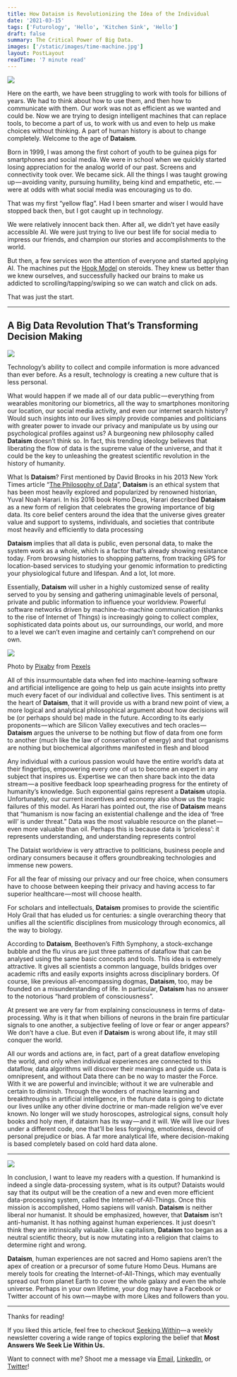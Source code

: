 ```yaml
---
title: How Dataism is Revolutionizing the Idea of the Individual
date: '2021-03-15'
tags: ['Futurology', 'Hello', 'Kitchen Sink', 'Hello']
draft: false
summary: The Critical Power of Big Data.
images: ['/static/images/time-machine.jpg']
layout: PostLayout
readTime: '7 minute read'
---
```


![](https://cdn-images-1.medium.com/max/1600/1*oedi3IdGdfPMrBz2R7iCtw.jpeg)

Here on the earth, we have been struggling to work with tools for billions of years. We had to think about how to use them, and then how to communicate with them. Our work was not as efficient as we wanted and could be. Now we are trying to design intelligent machines that can replace tools, to become a part of us, to work with us and even to help us make choices without thinking. A part of human history is about to change completely. Welcome to the age of **Dataism**.

Born in 1999, I was among the first cohort of youth to be guinea pigs for smartphones and social media. We were in school when we quickly started losing appreciation for the analog world of our past. Screens and connectivity took over. We became sick. All the things I was taught growing up — avoiding vanity, pursuing humility, being kind and empathetic, etc. — were at odds with what social media was encouraging us to do.

That was my first “yellow flag”. Had I been smarter and wiser I would have stopped back then, but I got caught up in technology.

We were relatively innocent back then. After all, we didn’t yet have easily accessible AI. We were just trying to live our best life for social media to impress our friends, and champion our stories and accomplishments to the world.

But then, a few services won the attention of everyone and started applying AI. The machines put the [Hook Model](https://www.google.com/url?sa=t&rct=j&q=&esrc=s&source=web&cd=&cad=rja&uact=8&ved=2ahUKEwjOkbC__6rvAhW-qksFHeWuCQAQFjAUegQIARAD&url=https%3A%2F%2Fwww.productplan.com%2Fglossary%2Fhook-model%2F&usg=AOvVaw1SrSbijNXtVNkvPthuvD1b) on steroids. They knew us better than we knew ourselves, and successfully hacked our brains to make us addicted to scrolling/tapping/swiping so we can watch and click on ads.

That was just the start.

---

## A Big Data Revolution That’s Transforming Decision Making

![](https://cdn-images-1.medium.com/max/1600/1*gwh4ElgPDfTIF0AfGxrdxQ.jpeg)

Technology’s ability to collect and compile information is more advanced than ever before. As a result, technology is creating a new culture that is less personal.

What would happen if we made all of our data public — everything from wearables monitoring our biometrics, all the way to smartphones monitoring our location, our social media activity, and even our internet search history? Would such insights into our lives simply provide companies and politicians with greater power to invade our privacy and manipulate us by using our psychological profiles against us? A burgeoning new philosophy called **Dataism** doesn’t think so. In fact, this trending ideology believes that liberating the flow of data is the supreme value of the universe, and that it could be the key to unleashing the greatest scientific revolution in the history of humanity.

What Is **Dataism**? First mentioned by David Brooks in his 2013 New York Times article “[The Philosophy of Data](https://www.nytimes.com/2013/02/05/opinion/brooks-the-philosophy-of-data.html)”, **Dataism** is an ethical system that has been most heavily explored and popularized by renowned historian, Yuval Noah Harari. In his 2016 book Homo Deus, Harari described **Dataism** as a new form of religion that celebrates the growing importance of big data. Its core belief centers around the idea that the universe gives greater value and support to systems, individuals, and societies that contribute most heavily and efficiently to data processing

**Dataism** implies that all data is public, even personal data, to make the system work as a whole, which is a factor that’s already showing resistance today. From browsing histories to shopping patterns, from tracking GPS for location-based services to studying your genomic information to predicting your physiological future and lifespan. And a lot, lot more.

Essentially, **Dataism** will usher in a highly customized sense of reality served to you by sensing and gathering unimaginable levels of personal, private and public information to influence your worldview. Powerful software networks driven by machine-to-machine communication (thanks to the rise of Internet of Things) is increasingly going to collect complex, sophisticated data points about us, our surroundings, our world, and more to a level we can’t even imagine and certainly can’t comprehend on our own.

![](https://cdn-images-1.medium.com/max/1600/1*jUMexU3zpd10SkvMzt64oA.jpeg)

Photo by [Pixaby](https://www.pexels.com/@pixabay) from [Pexels](https://www.pexels.com/photo/time-lapse-photography-of-blue-lights-373543/)

All of this insurmountable data when fed into machine-learning software and artificial intelligence are going to help us gain acute insights into pretty much every facet of our individual and collective lives. This sentiment is at the heart of **Dataism**, that it will provide us with a brand new point of view, a more logical and analytical philosophical argument about how decisions will be (or perhaps should be) made in the future. According to its early proponents — which are Silicon Valley executives and tech oracles — **Dataism** argues the universe to be nothing but flow of data from one form to another (much like the law of conservation of energy) and that organisms are nothing but biochemical algorithms manifested in flesh and blood

Any individual with a curious passion would have the entire world’s data at their fingertips, empowering every one of us to become an expert in any subject that inspires us. Expertise we can then share back into the data stream — a positive feedback loop spearheading progress for the entirety of humanity’s knowledge. Such exponential gains represent a **Dataism** utopia. Unfortunately, our current incentives and economy also show us the tragic failures of this model. As Harari has pointed out, the rise of **Dataism** means that “humanism is now facing an existential challenge and the idea of ‘free will’ is under threat.” Data was the most valuable resource on the planet — even more valuable than oil. Perhaps this is because data is ‘priceless’: it represents understanding, and understanding represents control

The Dataist worldview is very attractive to politicians, business people and ordinary consumers because it offers groundbreaking technologies and immense new powers.

For all the fear of missing our privacy and our free choice, when consumers have to choose between keeping their privacy and having access to far superior healthcare — most will choose health.

For scholars and intellectuals, **Dataism** promises to provide the scientific Holy Grail that has eluded us for centuries: a single overarching theory that unifies all the scientific disciplines from musicology through economics, all the way to biology.

According to **Dataism**, Beethoven’s Fifth Symphony, a stock-exchange bubble and the flu virus are just three patterns of dataflow that can be analysed using the same basic concepts and tools. This idea is extremely attractive. It gives all scientists a common language, builds bridges over academic rifts and easily exports insights across disciplinary borders. Of course, like previous all-encompassing dogmas, **Dataism**, too, may be founded on a misunderstanding of life. In particular, **Dataism** has no answer to the notorious “hard problem of consciousness”.

At present we are very far from explaining consciousness in terms of data-processing. Why is it that when billions of neurons in the brain fire particular signals to one another, a subjective feeling of love or fear or anger appears? We don’t have a clue. But even if **Dataism** is wrong about life, it may still conquer the world.

All our words and actions are, in fact, part of a great dataflow enveloping the world, and only when individual experiences are connected to this dataflow, data algorithms will discover their meanings and guide us. Data is omnipresent, and without Data there can be no way to master the Force. With it we are powerful and invincible; without it we are vulnerable and certain to diminish. Through the wonders of machine learning and breakthroughs in artificial intelligence, in the future data is going to dictate our lives unlike any other divine doctrine or man-made religion we’ve ever known. No longer will we study horoscopes, astrological signs, consult holy books and holy men, if dataism has its way — and it will. We will live our lives under a different code, one that’ll be less forgiving, emotionless, devoid of personal prejudice or bias. A far more analytical life, where decision-making is based completely based on cold hard data alone.

---

![](https://cdn-images-1.medium.com/max/1600/1*raiWHxWcDjD66thiuuiu8Q.jpeg)

In conclusion, I want to leave my readers with a question. If humankind is indeed a single data-processing system, what is its output? Dataists would say that its output will be the creation of a new and even more efficient data-processing system, called the Internet-of-All-Things. Once this mission is accomplished, Homo sapiens will vanish. **Dataism** is neither liberal nor humanist. It should be emphasized, however, that **Dataism** isn’t anti-humanist. It has nothing against human experiences. It just doesn’t think they are intrinsically valuable. Like capitalism, **Dataism** too began as a neutral scientific theory, but is now mutating into a religion that claims to determine right and wrong.

**Dataism**, human experiences are not sacred and Homo sapiens aren’t the apex of creation or a precursor of some future Homo Deus. Humans are merely tools for creating the Internet-of-All-Things, which may eventually spread out from planet Earth to cover the whole galaxy and even the whole universe. Perhaps in your own lifetime, your dog may have a Facebook or Twitter account of his own — maybe with more Likes and followers than you.

---

Thanks for reading!

If you liked this article, feel free to checkout [Seeking Within](https://seekingwithin.substack.com/)— a weekly newsletter covering a wide range of topics exploring the belief that **Most Answers We Seek Lie Within Us.**

Want to connect with me? Shoot me a message via [Email](http://mailto:reuben3699@gmail.com/), [LinkedIn](https://linkedin.com.in/reubence), or [Twitter](https://twitter.com/reuben_rapose)!
